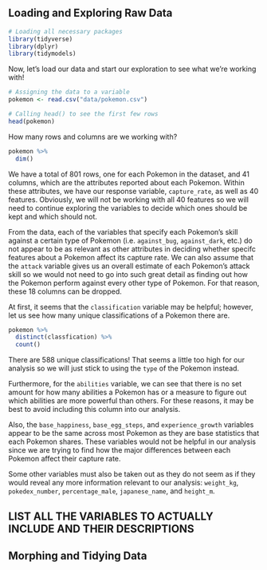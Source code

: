 ## Loading and Exploring Raw Data  

```r
# Loading all necessary packages
library(tidyverse)
library(dplyr)
library(tidymodels)
```

Now, let's load our data and start our exploration to see what we're working with!  

```r
# Assigning the data to a variable
pokemon <- read.csv("data/pokemon.csv")

# Calling head() to see the first few rows
head(pokemon)
```

How many rows and columns are we working with?  

```r
pokemon %>%
  dim()
```

We have a total of 801 rows, one for each Pokemon in the dataset, and 41 columns, which are the attributes reported about each Pokemon. Within these attributes, we have our response variable, `capture_rate`, as well as 40 features. Obviously, we will not be working with all 40 features so we will need to continue exploring the variables to decide which ones should be kept and which should not.  

From the data, each of the variables that specify each Pokemon's skill against a certain type of Pokemon (i.e. `against_bug`, `against_dark`, etc.) do not appear to be as relevant as other attributes in deciding whether specifc features about a Pokemon affect its capture rate. We can also assume that the `attack` variable gives us an overall estimate of each Pokemon's attack skill so we would not need to go into such great detail as finding out how the Pokemon perform against every other type of Pokemon. For that reason, these 18 columns can be dropped.  

At first, it seems that the `classification` variable may be helpful; however, let us see how many unique classifications of a Pokemon there are.  

```r
pokemon %>%
  distinct(classfication) %>%
  count()
```

There are 588 unique classifications! That seems a little too high for our analysis so we will just stick to using the `type` of the Pokemon instead.  

Furthermore, for the `abilities` variable, we can see that there is no set amount for how many abilities a Pokemon has or a measure to figure out which abilities are more powerful than others. For these reasons, it may be best to avoid including this column into our analysis.  

Also, the `base_happiness`, `base_egg_steps`, and `experience_growth` variables appear to be the same across most Pokemon as they are base statistics that each Pokemon shares. These variables would not be helpful in our analysis since we are trying to find how the major differences between each Pokemon affect their capture rate.  

Some other variables must also be taken out as they do not seem as if they would reveal any more information relevant to our analysis: `weight_kg`, `pokedex_number`, `percentage_male`, `japanese_name`, and `height_m`.   

## LIST ALL THE VARIABLES TO ACTUALLY INCLUDE AND THEIR DESCRIPTIONS

## Morphing and Tidying Data  







